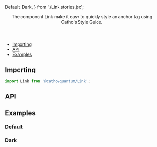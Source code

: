


  Default, 
  Dark,
} from './Link.stories.jsx';

<Meta 
  title="Foundation/Link"
  component={Link}
/>

<Header title="Link">
  The component Link make it easy to quickly style an anchor tag using Catho's Style Guide.
</Header>

- [Importing](#importing)
- [API](#api)
- [Examples](#examples)

## <a id="importing"></a>Importing

```js
import Link from '@catho/quantum/Link';
```

## <a id="api"></a>API

<ArgsTable of={Link} />

## <a id="examples"></a>Examples

### Default

<Canvas>
  <Story id="foundation-link--default" />
</Canvas>

### Dark

<Canvas>
  <Story id="foundation-link--dark"/>
</Canvas>